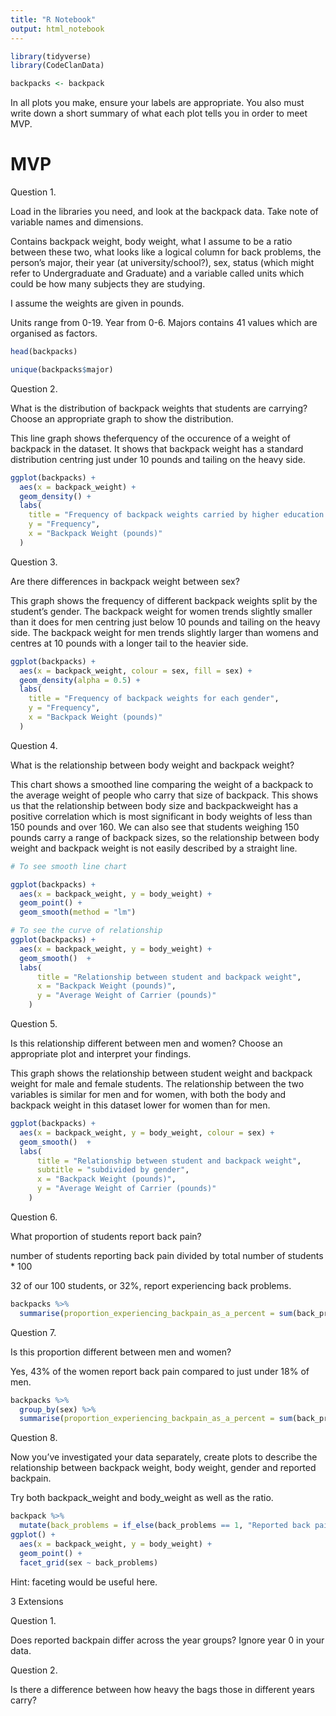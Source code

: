 ```yaml
---
title: "R Notebook"
output: html_notebook
---
```



```r
library(tidyverse)
library(CodeClanData)

backpacks <- backpack
```

In all plots you make, ensure your labels are appropriate. You also must write down a short summary of what each plot tells you in order to meet MVP.

# MVP


Question 1.

Load in the libraries you need, and look at the backpack data. Take note of variable names and dimensions.

Contains backpack weight, body weight, what I assume to be a ratio between these two, what looks like a logical column for back problems, the person's major, their year (at university/school?), sex, status (which might refer to Undergraduate and Graduate) and a variable called units which could be how many subjects they are studying.

I assume the weights are given in pounds.

Units range from 0-19.
Year from 0-6.
Majors contains 41 values which are organised as factors.

```r
head(backpacks)

unique(backpacks$major)
```


Question 2.

What is the distribution of backpack weights that students are carrying? Choose an appropriate graph to show the distribution.

This line graph shows theferquency of the occurence of a weight of backpack in the dataset. It shows that backpack weight has a standard distribution centring just under 10 pounds and tailing on the heavy side. 

```r
ggplot(backpacks) +
  aes(x = backpack_weight) +
  geom_density() +
  labs(
    title = "Frequency of backpack weights carried by higher education students",
    y = "Frequency",
    x = "Backpack Weight (pounds)"
  )
```

Question 3.

Are there differences in backpack weight between sex?

This graph shows the frequency of different backpack weights split by the student's gender.
The backpack weight for women trends slightly smaller than it does for men centring just below 10 pounds and tailing on the heavy side.
The backpack weight for men trends slightly larger than womens and centres at 10 pounds with a longer tail to the heavier side.

```r
ggplot(backpacks) +
  aes(x = backpack_weight, colour = sex, fill = sex) +
  geom_density(alpha = 0.5) +
  labs(
    title = "Frequency of backpack weights for each gender",
    y = "Frequency",
    x = "Backpack Weight (pounds)"
  )
```

Question 4.

What is the relationship between body weight and backpack weight?

This chart shows a smoothed line comparing the weight of a backpack to the average weight of people who carry that size of backpack. This shows us that the relationship between body size and backpackweight has a positive correlation which is most significant in body weights of less than 150 pounds and over 160. We can also see that students weighing 150 pounds carry a range of backpack sizes, so the relationship between body weight and backpack weight is not easily described by a straight line.


```r
# To see smooth line chart

ggplot(backpacks) +
  aes(x = backpack_weight, y = body_weight) +
  geom_point() +
  geom_smooth(method = "lm")

# To see the curve of relationship
ggplot(backpacks) +
  aes(x = backpack_weight, y = body_weight) +
  geom_smooth()  +
  labs(
      title = "Relationship between student and backpack weight",
      x = "Backpack Weight (pounds)",
      y = "Average Weight of Carrier (pounds)"
    )
```


Question 5.

Is this relationship different between men and women? Choose an appropriate plot and interpret your findings.

This graph shows the relationship between student weight and backpack weight for male and female students.
The relationship between the two variables is similar for men and for women, with both the body and backpack weight in this dataset lower for women than for men.

```r
ggplot(backpacks) +
  aes(x = backpack_weight, y = body_weight, colour = sex) +
  geom_smooth()  +
  labs(
      title = "Relationship between student and backpack weight",
      subtitle = "subdivided by gender",
      x = "Backpack Weight (pounds)",
      y = "Average Weight of Carrier (pounds)"
    )
```

Question 6.

What proportion of students report back pain?

number of students reporting back pain divided by total number of students * 100

32 of our 100 students, or 32%, report experiencing back problems.

```r
backpacks %>% 
  summarise(proportion_experiencing_backpain_as_a_percent = sum(back_problems) / n() * 100)

```


Question 7.

Is this proportion different between men and women?

Yes, 43% of the women report back pain compared to just under 18% of men.

```r
backpacks %>% 
  group_by(sex) %>% 
  summarise(proportion_experiencing_backpain_as_a_percent = sum(back_problems) / n() * 100)

```

Question 8.

Now you’ve investigated your data separately, create plots to describe the relationship between backpack weight, body weight, gender and reported backpain.

Try both backpack_weight and body_weight as well as the ratio.

```r
backpack %>% 
  mutate(back_problems = if_else(back_problems == 1, "Reported back pain", "No reported back pain")) %>% 
ggplot() +
  aes(x = backpack_weight, y = body_weight) +
  geom_point() +
  facet_grid(sex ~ back_problems)
```


Hint: faceting would be useful here.

3 Extensions


Question 1.

Does reported backpain differ across the year groups? Ignore year 0 in your data.

Question 2.

Is there a difference between how heavy the bags those in different years carry?